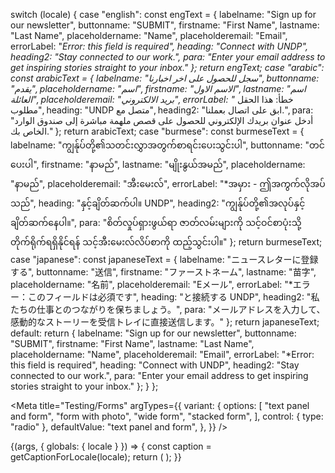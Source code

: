  
  switch (locale) {
    case "english":
      const engText = {
        labelname: "Sign up for our newsletter",
        buttonname: "SUBMIT",
        firstname: "First Name",
        lastname: "Last Name",
        placeholdername: "Name",
        placeholderemail: "Email",
        errorLabel: "*Error: this field is required",
        heading: "Connect with UNDP",
        heading2: "Stay connected to our work.",
        para: "Enter your email address to get inspiring stories straight to your inbox."
      };
      return engText;
    case "arabic":
      const arabicText = {
        labelname: "سجل للحصول على اخر اخبارنا",
        buttonname: "يقدم",
        placeholdername: "اسم",
        firstname: "الاسم الاول",
        lastname: "اسم العائلة",
        placeholderemail: "بريد الالكتروني",
        errorLabel: "* خطأ: هذا الحقل مطلوب",
        heading: "UNDP متصل مع",
        heading2: "ابق على اتصال بعملنا.",
        para: "أدخل عنوان بريدك الإلكتروني للحصول على قصص ملهمة مباشرة إلى صندوق الوارد الخاص بك."
      };
      return arabicText;
    case "burmese":
      const burmeseText = {
        labelname: "ကျွန်ုပ်တို့၏သတင်းလွှာအတွက်စာရင်းပေးသွင်းပါ",
        buttonname: "တင်ပေးပါ",
        firstname: "နာမည်",
        lastname: "မျိုးနွယ်အမည်",
        placeholdername: "နာမည်",
        placeholderemail: "အီးမေးလ်",
        errorLabel: "*အမှား - ဤအကွက်လိုအပ်သည်",
        heading: "နှင့်ချိတ်ဆက်ပါ။ UNDP",
        heading2: "ကျွန်ုပ်တို့၏အလုပ်နှင့် ချိတ်ဆက်နေပါ။",
        para: "စိတ်လှုပ်ရှားဖွယ်ရာ ဇာတ်လမ်းများကို သင့်ဝင်စာပုံးသို့ တိုက်ရိုက်ရရှိနိုင်ရန် သင့်အီးမေးလ်လိပ်စာကို ထည့်သွင်းပါ။"
      };
      return burmeseText;
    case "japanese":
      const japaneseText = {
        labelname: "ニュースレターに登録する",
        buttonname: "送信",
        firstname: "ファーストネーム",
        lastname: "苗字",
        placeholdername: "名前",
        placeholderemail: "Eメール",
        errorLabel: "*エラー：このフィールドは必須です",
        heading: "と接続する UNDP",
        heading2: "私たちの仕事とのつながりを保ちましょう。",
        para: "メールアドレスを入力して、感動的なストーリーを受信トレイに直接送信します。"
      };
      return japaneseText;
    default:
      return {
        labelname: "Sign up for our newsletter",
        buttonname: "SUBMIT",
        firstname: "First Name",
        lastname: "Last Name",
        placeholdername: "Name",
        placeholderemail: "Email",
        errorLabel: "*Error: this field is required",
        heading: "Connect with UNDP",
        heading2: "Stay connected to our work.",
        para: "Enter your email address to get inspiring stories straight to your inbox."
      };
  }
};

<Meta
  title="Testing/Forms"
  argTypes={{
    variant: {
      options: [
        "text panel and form",
        "form with photo",
        "wide form",
        "stacked form",
      ],
      control: { type: "radio" },
      defaultValue: "text panel and form",
    },
  }}
/>

<Story name="Text panel">
  {(args, { globals: { locale } }) => {
    const caption = getCaptionForLocale(locale);
    return (
      <FormTypes
        element="input"
        type="email"
        required="required"
        mode="form-email"
        errorText={caption.errorLabel}
        label={caption.labelname}
        button={caption.buttonname}
        placeholder={caption.placeholdername}
        placeholderemail={caption.placeholderemail}
        placeholderfirst={caption.firstname}
        placeholderlast={caption.lastname}
        anchorTag={caption.heading}
        anchorTag2={caption.heading2}
        para={caption.para}
        {...args}
      ></FormTypes>
    );
  }}
</Story>
